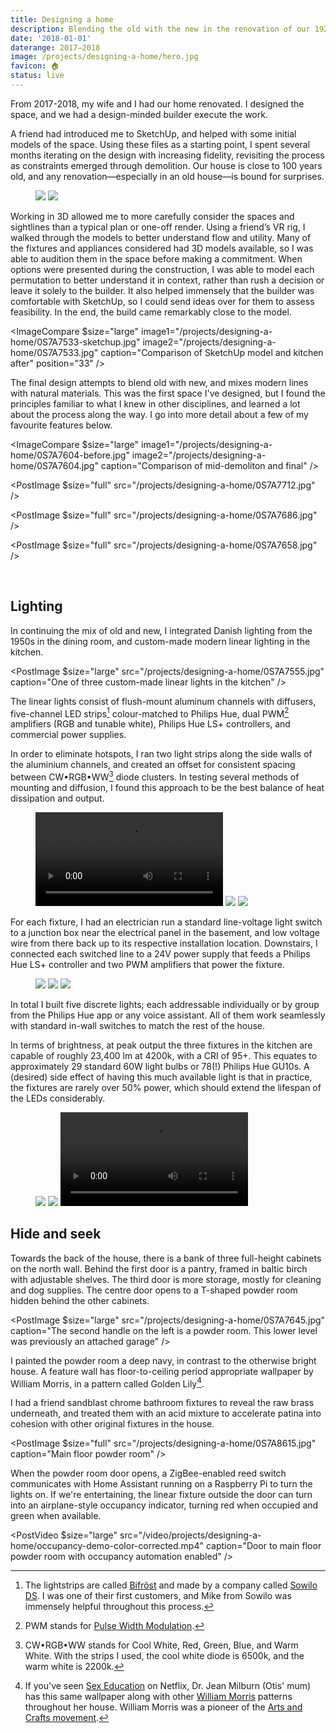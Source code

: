 ```yaml
---
title: Designing a home
description: Blending the old with the new in the renovation of our 1920s home, adventures in custom lighting fabrication, and learning how to model in 3D.
date: '2018-01-01'
daterange: 2017–2018
image: /projects/designing-a-home/hero.jpg
favicon: 🏠
status: live
---
```


From 2017-2018, my wife and I had our home renovated. I designed the space, and we had a design-minded builder execute the work.

A friend had introduced me to SketchUp, and helped with some initial models of the space. Using these files as a starting point, I spent several months iterating on the design with increasing fidelity, revisiting the process as constraints emerged through demolition. Our house is close to 100 years old, and any renovation—especially in an old house⁠—is bound for surprises.

<Figure $size="large">
  <Grid $gutter="calc(var(--spaceDefault) / 2)">
    <GridItem $width={{ base: '50%' }}>
      <Img src="/projects/designing-a-home/IMG_0148.jpg" sizes="500px" />
    </GridItem>
    <GridItem $width={{ base: '50%' }}>
      <Img src="/projects/designing-a-home/IMG_0343.jpg" sizes="500px" />
    </GridItem>
  </Grid>
</Figure>

Working in 3D allowed me to more carefully consider the spaces and sightlines than a typical plan or one-off render. Using a friend’s VR rig, I walked through the models to better understand flow and utility. Many of the fixtures and appliances considered had 3D models available, so I was able to audition them in the space before making a commitment. When options were presented during the construction, I was able to model each permutation to better understand it in context, rather than rush a decision or leave it solely to the builder. It also helped immensely that the builder was comfortable with SketchUp, so I could send ideas over for them to assess feasibility. In the end, the build came remarkably close to the model.

<ImageCompare
  $size="large"
  image1="/projects/designing-a-home/0S7A7533-sketchup.jpg"
  image2="/projects/designing-a-home/0S7A7533.jpg"
  caption="Comparison of SketchUp model and kitchen after"
  position="33"
/>

The final design attempts to blend old with new, and mixes modern lines with natural materials. This was the first space I've designed, but I found the principles familiar to what I knew in other disciplines, and learned a lot about the process along the way. I go into more detail about a few of my favourite features below.

<ImageCompare
  $size="large"
  image1="/projects/designing-a-home/0S7A7604-before.jpg"
  image2="/projects/designing-a-home/0S7A7604.jpg"
  caption="Comparison of mid-demoliton and final"
/>

<PostImage $size="full" src="/projects/designing-a-home/0S7A7712.jpg" />

<PostImage $size="full" src="/projects/designing-a-home/0S7A7686.jpg" />

<PostImage $size="full" src="/projects/designing-a-home/0S7A7658.jpg" />

<br />

## Lighting

In continuing the mix of old and new, I integrated Danish lighting from the 1950s in the dining room, and custom-made modern linear lighting in the kitchen.

<PostImage
  $size="large"
  src="/projects/designing-a-home/0S7A7555.jpg"
  caption="One of three custom-made linear lights in the kitchen"
/>

The linear lights consist of flush-mount aluminum channels with diffusers, five-channel LED strips[^1] colour-matched to Philips Hue, dual PWM[^2] amplifiers (RGB and tunable white), Philips Hue LS+ controllers, and commercial power supplies.

In order to eliminate hotspots, I ran two light strips along the side walls of the aluminium channels, and created an offset for consistent spacing between CW•RGB•WW[^3] diode clusters. In testing several methods of mounting and diffusion, I found this approach to be the best balance of heat dissipation and output.

<Figure $size="large">
  <Grid $gutter="calc(var(--spaceDefault) / 2)">
    <GridItem $width={{ sm: '1/3 * 100%' }}>
      <Video src="/video/projects/designing-a-home/light-assembly.mp4" />
    </GridItem>
    <GridItem $width={{ sm: '1/3 * 100%' }}>
      <Img src="/projects/designing-a-home/IMG_0164x.jpg" sizes="400px" />
    </GridItem>
    <GridItem $width={{ sm: '1/3 * 100%' }}>
      <Img src="/projects/designing-a-home/IMG_0140.jpg" sizes="400px" />
    </GridItem>
  </Grid>
</Figure>

For each fixture, I had an electrician run a standard line-voltage light switch to a junction box near the electrical panel in the basement, and low voltage wire from there back up to its respective installation location. Downstairs, I connected each switched line to a 24V power supply that feeds a Philips Hue LS+ controller and two PWM amplifiers that power the fixture.

<Figure $size="large">
  <Grid $gutter="calc(var(--spaceDefault) / 2)">
    <GridItem $width={{ sm: '1/3 * 100%' }}>
      <Img src="/projects/designing-a-home/IMG_0039.jpg" sizes="400px" />
    </GridItem>
    <GridItem $width={{ sm: '1/3 * 100%' }}>
      <Img src="/projects/designing-a-home/IMG_0164.jpg" sizes="400px" />
    </GridItem>
    <GridItem $width={{ sm: '1/3 * 100%' }}>
      <Img src="/projects/designing-a-home/IMG_0591.jpg" sizes="400px" />
    </GridItem>
  </Grid>
</Figure>

In total I built five discrete lights; each addressable individually or by group from the Philips Hue app or any voice assistant. All of them work seamlessly with standard in-wall switches to match the rest of the house.

In terms of brightness, at peak output the three fixtures in the kitchen are capable of roughly 23,400 lm at 4200k, with a CRI of 95+. This equates to approximately 29 standard 60W light bulbs or 78(!) Philips Hue GU10s. A (desired) side effect of having this much available light is that in practice, the fixtures are rarely over 50% power, which should extend the lifespan of the LEDs considerably.

<Figure $size="large">
  <Grid $gutter="calc(var(--spaceDefault) / 2)">
    <GridItem $width={{ sm: '1/3 * 100%' }}>
      <Img src="/projects/designing-a-home/corner.jpg" sizes="400px" />
    </GridItem>
    <GridItem $width={{ sm: '1/3 * 100%' }}>
      <Img src="/projects/designing-a-home/IMG_9681.jpg" sizes="400px" />
    </GridItem>
    <GridItem $width={{ sm: '1/3 * 100%' }}>
      <Video src="/video/projects/designing-a-home/controller-2.mp4" />
    </GridItem>
  </Grid>
</Figure>

## Hide and seek

Towards the back of the house, there is a bank of three full-height cabinets on the north wall. Behind the first door is a pantry, framed in baltic birch with adjustable shelves. The third door is more storage, mostly for cleaning and dog supplies. The centre door opens to a T-shaped powder room hidden behind the other cabinets.

<PostImage
  $size="large"
  src="/projects/designing-a-home/0S7A7645.jpg"
  caption="The second handle on the left is a powder room. This lower level was previously an attached garage"
/>

I painted the powder room a deep navy, in contrast to the otherwise bright house. A feature wall has floor-to-ceiling period appropriate wallpaper by William Morris, in a pattern called Golden Lily[^4].

I had a friend sandblast chrome bathroom fixtures to reveal the raw brass underneath, and treated them with an acid mixture to accelerate patina into cohesion with other original fixtures in the house.

<PostImage
  $size="full"
  src="/projects/designing-a-home/0S7A8615.jpg"
  caption="Main floor powder room"
/>

When the powder room door opens, a ZigBee-enabled reed switch communicates with Home Assistant running on a Raspberry Pi to turn the lights on. If we're entertaining, the linear fixture outside the door can turn into an airplane-style occupancy indicator, turning red when occupied and green when available.

<PostVideo
  $size="large"
  src="/video/projects/designing-a-home/occupancy-demo-color-corrected.mp4"
  caption="Door to main floor powder room with occupancy automation enabled"
/>

[^1]: The lightstrips are called [Bifröst](https://sowilodesign.com/collections/bifrost/products/bifrost-147-pro-led-strip) and made by a company called [Sowilo DS](https://sowilodesign.com/). I was one of their first customers, and Mike from Sowilo was immensely helpful throughout this process.
[^2]: PWM stands for [Pulse Width Modulation](https://en.wikipedia.org/wiki/Pulse-width_modulation).
[^3]: CW•RGB•WW stands for Cool White, Red, Green, Blue, and Warm White. With the strips I used, the cool white diode is 6500k, and the warm white is 2200k.
[^4]: If you've seen [Sex Education](https://www.netflix.com/title/80197526) on Netflix, Dr. Jean Milburn (Otis' mum) has this same wallpaper along with other [William Morris](https://en.wikipedia.org/wiki/William_Morris) patterns throughout her house. William Morris was a pioneer of the [Arts and Crafts movement](https://en.wikipedia.org/wiki/Arts_and_Crafts_movement).
